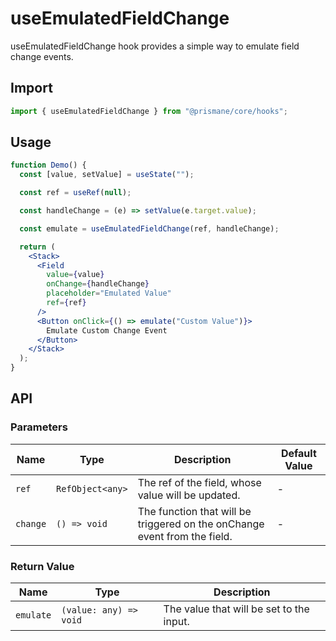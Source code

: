 # useEmulatedFieldChange

useEmulatedFieldChange hook provides a simple way to emulate field change events.

## Import

```js
import { useEmulatedFieldChange } from "@prismane/core/hooks";
```

## Usage

```jsx
function Demo() {
  const [value, setValue] = useState("");

  const ref = useRef(null);

  const handleChange = (e) => setValue(e.target.value);

  const emulate = useEmulatedFieldChange(ref, handleChange);

  return (
    <Stack>
      <Field
        value={value}
        onChange={handleChange}
        placeholder="Emulated Value"
        ref={ref}
      />
      <Button onClick={() => emulate("Custom Value")}>
        Emulate Custom Change Event
      </Button>
    </Stack>
  );
}
```

## API

### Parameters

| Name     | Type             | Description                                                               | Default Value |
| -------- | ---------------- | ------------------------------------------------------------------------- | ------------- |
| `ref`    | `RefObject<any>` | The ref of the field, whose value will be updated.                        | -             |
| `change` | `() => void`     | The function that will be triggered on the onChange event from the field. | -             |

### Return Value

| Name      | Type                   | Description                              |
| --------- | ---------------------- | ---------------------------------------- |
| `emulate` | `(value: any) => void` | The value that will be set to the input. |
